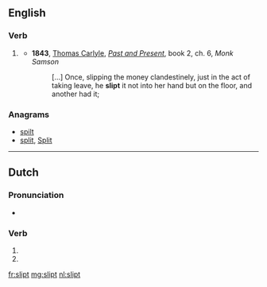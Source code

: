 ==English==

===Verb===
{{head|en|verb form}}

# {{lb|en|archaic}} {{en-past of|slip}}
#* '''1843''', [[w:Thomas_Carlyle|Thomas Carlyle]], ''[[:w:Past and Present (book)|Past and Present]]'', book 2, ch. 6, ''Monk Samson''
#*: […] Once, slipping the money clandestinely, just in the act of taking leave, he '''slipt''' it not into her hand but on the floor, and another had it;

===Anagrams===
* [[spilt#English|spilt]]
* [[split#English|split]], [[Split#English|Split]]

----

==Dutch==

===Pronunciation===
* {{audio|Nl-slipt.ogg|Audio|lang=nl}}

===Verb===
{{nl-verb-form}}

# {{nl-verb form of|p=23|n=sg|t=pres|m=ind|slippen}}
# {{nl-verb form of|n=pl|m=imp|slippen}}

[[fr:slipt]]
[[mg:slipt]]
[[nl:slipt]]